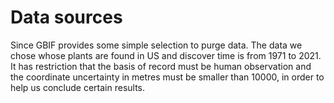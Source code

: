 # Data sources

Since GBIF provides some simple selection to purge data. The data we chose whose plants are found in US and discover time is from 1971 to 2021. It has restriction that the basis of record must be human observation and the coordinate uncertainty in metres must be smaller than 10000, in order to help us conclude certain results. 